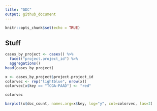 ```yaml
---
title: "GDC"
output: github_document
---
```


```r
knitr::opts_chunk$set(echo = TRUE)
```

## Stuff
```r

cases_by_project <- cases() %>%
  facet("project.project_id") %>%
  aggregations()
head(cases_by_project)
```

```r
x <- cases_by_project$project.project_id
colorvec <- rep("lightblue", nrow(x))
colorvec[x$key == "TCGA-PAAD"] <- "red"

```
```r
colorvec
```

```r
barplot(x$doc_count, names.arg=x$key, log="y", col=colorvec, las=2)

```

```r

```

